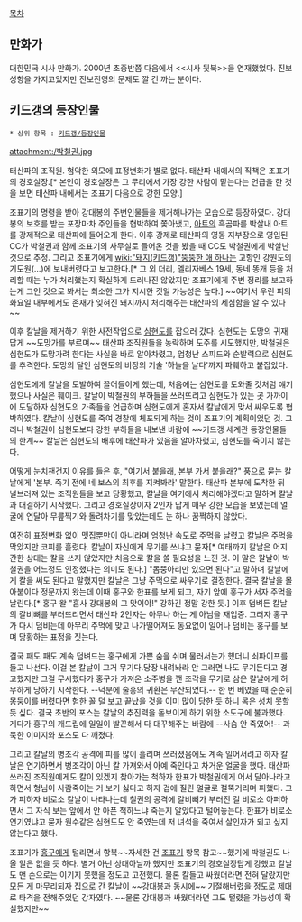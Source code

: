 [[목차]]

== 만화가 ==
대한민국 시사 만화가. 2000년 초중반쯤 다음에서 <<시사 뒷북>>을 연재했었다. 진보성향을 가지고있지만 진보진영의 문제도 깔 건 까는 분이다.

== 키드갱의 등장인물 ==
 * 상위 항목 : [[키드갱/등장인물]]

attachment:/박철권.jpg

태산파의 조직원. 험악한 외모에 표정변화가 별로 없다.
태산파 내에서의 직책은 조표기의 경호실장.[* 본인이 경호실장은 그 무리에서 가장 강한 사람이 맡는다는 언급을 한 것을 보면 태산파 내에서는 조표기 다음으로 강한 모양.]

조표기의 명령을 받아 강대봉의 주변인물들을 제거해나가는 모습으로 등장하였다. 강대봉의 보호를 받는 포장마차 주인들을 협박하여 쫓아냈고, [[아트]]의 흑곰파를 박살내 아트를 강제적으로 태산파에 들어오게 한다. 이후 강제로 태산파의 영동 지부장으로 영입된 CC가 박철권과 함께 조표기의 사무실로 들어온 것을 봤을 때 CC도 박철권에게 박살난 것으로 추정. 그리고 조표기에게 [[wiki:"돼지(키드갱)"뚱뚱한 애 하나]]는 고향인 강원도의 기도원(...)에 보내버렸다고 보고한다.[* 그 외 더리, 엘리자베스 19세, 동네 똥개 등을 처리할 때는 누가 처리했는지 확실하게 드러나진 않았지만 조표기에게 주변 정리를 보고하는게 그인 것으로 봐서는 최소한 그가 지시한 것일 가능성은 높다.] ~~여기서 우린 피의 화요일 내부에서도 존재가 잊혀진 돼지까지 처리해주는 태산파의 세심함을 알 수 있다~~

이후 칼날을 제거하기 위한 사전작업으로 [[심현도]]를 잡으러 갔다. 심현도는 도망의 귀재답게 ~~도망가를 부르며~~ 태산파 조직원들을 농락하며 도주를 시도했지만, 박철권은 심현도가 도망가려 한다는 사실을 바로 알아차렸고, 엄청난 스피드와 순발력으로 심현도를 추격한다. 도망의 달인 심현도의 비장의 기술 '하늘을 날다'까지 파훼하고 붙잡았다.

심현도에게 칼날을 도발하여 끌어들이게 했는데, 처음에는 심현도를 도와줄 것처럼 얘기했으나 사실은 훼이크. 칼날이 박철권의 부하들을 쓰러뜨리고 심현도가 있는 곳 가까이에 도달하자 심현도의 가족들을 언급하며 심현도에게 혼자서 칼날에게 맞서 싸우도록 협박하였다. 칼날이 심현도를 죽여 경찰에 체포되게 하는 것이 조표기의 계획이었던 것. 그러나 박철권이 심현도보다 강한 부하들을 내보낸 바람에 ~~키드갱 세계관 등장인물들의 한계~~ 칼날은 심현도의 배후에 태산파가 있음을 알아차렸고, 심현도를 죽이지 않는다.

어떻게 눈치챈건지 이유를 들은 후, "여기서 붙을래, 본부 가서 붙을래?" 풍으로 묻는 칼날에게 '본부. 죽기 전에 네 보스의 최후를 지켜봐라' 말한다. 태산파 본부에 도착한 뒤 널브러져 있는 조직원들을 보고 당황했고, 칼날을 여기에서 처리해야겠다고 말하며 칼날과 대결하기 시작했다. 그리고 경호실장이자 2인자 답게 매우 강한 모습을 보였는데 얼굴에 연달아 무릎찍기와 돌려차기를 맞았는데도 눈 하나 꿈쩍하지 않았다.

여전히 표정변화 없이 맷집뿐만이 아니라며 엄청난 속도로 주먹을 날렸고 칼날은 주먹을 막았지만 코피를 흘렸다. 칼날이 자신에게 무기를 쓰냐고 묻자[* 여태까지 칼날은 어지간한 상대는 칼을 쓰지 않았지만 처음으로 칼을 쓸 필요성을 느낀 것. 이 말은 칼날이 박철권을 어느정도 인정했다는 의미도 된다.] "몸뚱아리만 있으면 된다"고 말하며 칼날에게 칼을 써도 된다고 말했지만 칼날은 그냥 주먹으로 싸우기로 결정한다. 결국 칼날을 몰아붙이다 정문까지 왔는데 이때 홍구와 한표를 보게 되고, 자기 앞에 홍구가 서자 주먹을 날린다.[* 홍구 왈 "흡사 강대봉의 그 맛이야!" 강하긴 정말 강한 듯.] 이후 덤벼든 칼날의 갈비뼈를 부러뜨리면서 태산파 2인자는 아무나 하는 게 아님을 재입증. 그러자 홍구가 다시 덤비는데 아무리 주먹에 맞고 나가떨어져도 동요없이 일어나 덤비는 홍구를 보며 당황하는 표정을 짓는다.

결국 패도 패도 계속 덤벼드는 홍구에게 가쁜 숨을 쉬며 물러서는가 했더니 쇠파이프를 들고 나선다. 이걸 본 칼날이 그거 무기다.당장 내려놔라 안 그러면 나도 무기든다고 경고했지만 그걸 무시했다가 홍구가 가져온 소주병을 깬 조각을 무기로 삼은 칼날에게 허무하게 당하기 시작한다. --덕분에 술홍의 귀환은 무산되었다.-- 한 번 베였을 때 순순히 몽둥이를 버렸다면 험한 꼴 덜 보고 끝났을 것을 이미 많이 당한 듯 하니 몸은 성치 못할 듯 싶다. 결국 초반의 포스는 칼날의 추진력을 돋보이게 하기 위한 소도구에 불과했다. 게다가 홍구의 개드립에 일일이 발끈해서 다 대꾸해주는 바람에 --사슴 안 죽였어!-- 과묵한 이미지와 포스도 다 깨졌다.

그리고 칼날의 병조각 공격에 피를 많이 흘리며 쓰러졌음에도 계속 일어서려고 하자 칼날은 연기하면서 병조각이 아닌 칼 가져와서 아예 죽인다고 차거운 얼굴을 했다. 태산파 쓰러진 조직원에게도 칼이 있겠지 찾아가는 척하자 한표가 박철권에게 어서 달아나라고 하면서 형님이 사람죽이는 거 보기 싫다고 하자 겁에 질린 얼굴로 절뚝거리며 피했다. 그가 피하자 비로소 칼날이 나타나는데 철권의 공격에 갈비뼈가 부러진 걸 비로소 아퍼하면서 그 자식 보는 앞에서 안 아픈 척하느냐 죽는지 알았다고 털어놓는다. 한표가 비로소 연기였냐고 묻자 원수같은 심현도도 안 죽였는데 저 녀석을 죽여서 살인자가 되고 싶지 않는다고 했다.

조표기가 [[홍구]]에게 털리면서 항복~~자세한 건 [[조표기]] 항목 참고~~했기에 박철권도 나올 일은 없을 듯 하다. 별거 아닌 상대아닐까 했지만 조표기의 경호실장답게 강했고 칼날도 맨 손으로는 이기지 못했을 정도고 고전했다. 물론 칼들고 싸웠더라면 전혀 달랐지만 모든 게 마무리되자 집으로 간 칼날이 ~~강대봉과 동시에~~ 기절해버렸을 정도로 제대로 타격을 전해주었던 강자였다. ~~물론 강대봉과 싸웠더라면 그도 털렸을 가능성이 확실했지만~~
